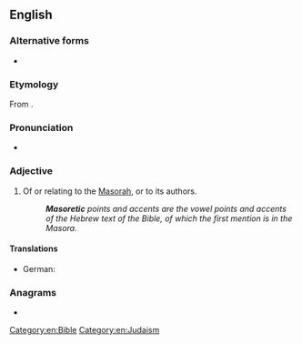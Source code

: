 ==English==
{{wikipedia|Masoretic Text}}

===Alternative forms===
* {{l|en|Masoretical}}

===Etymology===
From {{affix|en|מָסֹרֶת|lang1=he|tr1=masóret|-ic}}.

===Pronunciation===
* {{IPA|/mæsəˈɹɛtɪk/|lang=en}}

===Adjective===
{{en-adj|-}}

# Of or relating to the [[Masorah]], or to its authors.
#: '''''Masoretic''' points and accents are the vowel points and accents of the Hebrew text of the Bible, of which the first mention is in the Masora.''

====Translations====
{{trans-top|relating to the Masora or to its authors}}
* German: {{t|de|masoretisch}}
{{trans-mid}}
{{trans-bottom}}

===Anagrams===
* {{anagrams|en|comiserat|microseta}}

[[Category:en:Bible]]
[[Category:en:Judaism]]